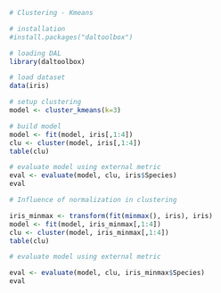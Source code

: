 
```r
# Clustering - Kmeans

# installation 
#install.packages("daltoolbox")

# loading DAL
library(daltoolbox)  
```

```r
# load dataset
data(iris)
```

```r
# setup clustering
model <- cluster_kmeans(k=3)
```

```r
# build model
model <- fit(model, iris[,1:4])
clu <- cluster(model, iris[,1:4])
table(clu)
```

```r
# evaluate model using external metric
eval <- evaluate(model, clu, iris$Species)
eval
```


```r
# Influence of normalization in clustering

iris_minmax <- transform(fit(minmax(), iris), iris)
model <- fit(model, iris_minmax[,1:4])
clu <- cluster(model, iris_minmax[,1:4])
table(clu)
```

```r
# evaluate model using external metric

eval <- evaluate(model, clu, iris_minmax$Species)
eval
```


